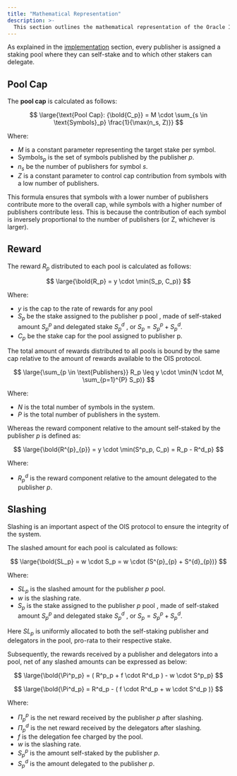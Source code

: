 ```yaml
---
title: "Mathematical Representation"
description: >-
  This section outlines the mathematical representation of the Oracle Integrity Staking (OIS) protocol.
---
```


As explained in the [implementation](../oracle-integrity-staking#implementation) section, every publisher is assigned a staking pool where they can self-stake and to which other stakers can delegate.

## Pool Cap

The **pool cap** is calculated as follows:

$$
\large{\text{Pool Cap}: {\bold{C_p}} = M \cdot \sum_{s \in \text{Symbols}_p} \frac{1}{\max(n_s, Z)}}
$$

Where:

- $M$ is a constant parameter representing the target stake per symbol.
- $\text{Symbols}_p$ is the set of symbols published by the publisher $p$.
- $n_s$ be the number of publishers for symbol $s$.
- $Z$ is a constant parameter to control cap contribution from symbols with a low number of publishers.

This formula ensures that symbols with a lower number of publishers contribute more to the overall cap, while symbols with a higher number of publishers contribute less. This is because the contribution of each symbol is inversely proportional to the number of publishers (or Z, whichever is larger).

## Reward

The reward $R_p$ distributed to each pool is calculated as follows:

$$
\large{\bold{R_p} = y \cdot \min(S_p, C_p)}
$$

Where:

- $y$ is the cap to the rate of rewards for any pool
- $S_p$ be the stake assigned to the publisher p pool , made of self-staked amount $S^{p}_{p}$ and delegated stake $S^{d}_{p}$ , or $S_{p} = S^{p}_{p} + S^{d}_{p}$.
- $C_p$ be the stake cap for the pool assigned to publisher p.

The total amount of rewards distributed to all pools is bound by the same cap relative to the amount of rewards available to the OIS protocol.

$$
\large{\sum_{p \in \text{Publishers}} R_p \leq y \cdot \min(N \cdot M, \sum_{p=1}^{P} S_p)}
$$

Where:

- $N$ is the total number of symbols in the system.
- $P$ is the total number of publishers in the system.

Whereas the reward component relative to the amount self-staked by the publisher $p$ is defined as:

$$
\large{\bold{R^{p}_{p}} = y \cdot \min(S^p_p, C_p) = R_p - R^d_p}
$$

Where:

- $R^d_p$ is the reward component relative to the amount delegated to the publisher $p$.

## Slashing

Slashing is an important aspect of the OIS protocol to ensure the integrity of the system.

The slashed amount for each pool is calculated as follows:

$$
\large{\bold{SL_p} = w \cdot S_p = w \cdot (S^{p}_{p} + S^{d}_{p})}
$$

Where:

- $SL_p$ is the slashed amount for the publisher $p$ pool.
- $w$ is the slashing rate.
- $S_p$ is the stake assigned to the publisher $p$ pool , made of self-staked amount $S^{p}_{p}$ and delegated stake $S^{d}_{p}$ , or $S_{p} = S^{p}_{p} + S^{d}_{p}$.

Here $SL_p$ is uniformly allocated to both the self-staking publisher and delegators in the pool, pro-rata to their respective stake.

Subsequently, the rewards received by a publisher and delegators into a pool, net of any slashed amounts can be expressed as below:

$$
\large{\bold{\Pi^p_p} = ( R^p_p + f \cdot R^d_p ) - w \cdot S^p_p}
$$

$$
\large{\bold{\Pi^d_p} = R^d_p - ( f \cdot R^d_p + w \cdot S^d_p )}
$$

Where:

- $\Pi^p_p$ is the net reward received by the publisher $p$ after slashing.
- $\Pi^d_p$ is the net reward received by the delegators after slashing.
- $f$ is the delegation fee charged by the pool.
- $w$ is the slashing rate.
- $S^p_p$ is the amount self-staked by the publisher $p$.
- $S^d_p$ is the amount delegated to the publisher $p$.
